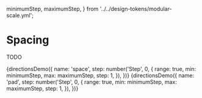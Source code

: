   minimumStep,
  maximumStep,
} from '../../design-tokens/modular-scale.yml';

<Meta title="Utilities/Spacing" decorators={[withKnobs]} />

# Spacing

TODO

<Preview>
  <Story name="Margin">
    {directionsDemo({
      name: 'space',
      step: number('Step', 0, {
        range: true,
        min: minimumStep,
        max: maximumStep,
        step: 1,
      }),
    })}
  </Story>
</Preview>

<Preview>
  <Story name="Padding">
    {directionsDemo({
      name: 'pad',
      step: number('Step', 0, {
        range: true,
        min: minimumStep,
        max: maximumStep,
        step: 1,
      }),
    })}
  </Story>
</Preview>
